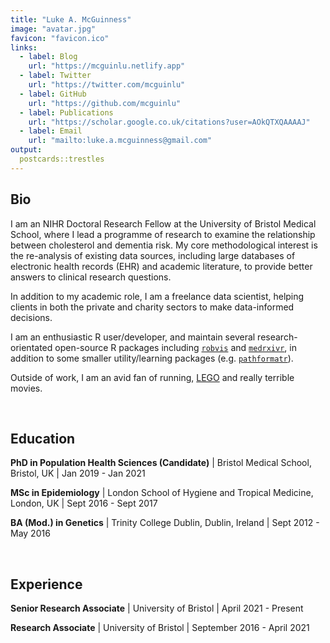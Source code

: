 ```yaml
---
title: "Luke A. McGuinness"
image: "avatar.jpg"
favicon: "favicon.ico"
links:
  - label: Blog
    url: "https://mcguinlu.netlify.app"
  - label: Twitter
    url: "https://twitter.com/mcguinlu"
  - label: GitHub
    url: "https://github.com/mcguinlu"
  - label: Publications
    url: "https://scholar.google.co.uk/citations?user=AOkQTXQAAAAJ"
  - label: Email
    url: "mailto:luke.a.mcguinness@gmail.com"
output:
  postcards::trestles
---
```

 
## Bio

I am an NIHR Doctoral Research Fellow at the University of Bristol Medical School, where I lead a programme of research to examine the relationship between cholesterol and dementia risk. My core methodological interest is the re-analysis of existing data sources, including large databases of electronic health records (EHR) and academic literature, to provide better answers to clinical research questions.

In addition to my academic role, I am a freelance data scientist, helping clients in both the private and charity sectors to make data-informed decisions.

I am an enthusiastic R user/developer, and maintain several research-orientated open-source R packages including [`robvis`](https://github.com/mcguinlu/robvis) and [`medrxivr`](https://github.com/ropensci/medrxivr), in addition to some smaller utility/learning packages (e.g. [`pathformatr`](https://github.com/mcguinlu/pathformatr)).

Outside of work, I am an avid fan of running, [LEGO](https://mcguinlu.netlify.app/2021/02/02/baby-yoda-in-r/) and really terrible movies.

&nbsp;

## Education
__PhD in Population Health Sciences (Candidate)__ | Bristol Medical School, Bristol, UK | Jan 2019 - Jan 2021

__MSc in Epidemiology__ | London School of Hygiene and Tropical Medicine, London, UK | Sept 2016 - Sept 2017

__BA (Mod.) in Genetics__ |  Trinity College Dublin, Dublin, Ireland | Sept 2012 - May 2016

&nbsp;

## Experience

__Senior Research Associate__ | University of Bristol | April 2021 - Present

__Research Associate__ | University of Bristol | September 2016 - April 2021